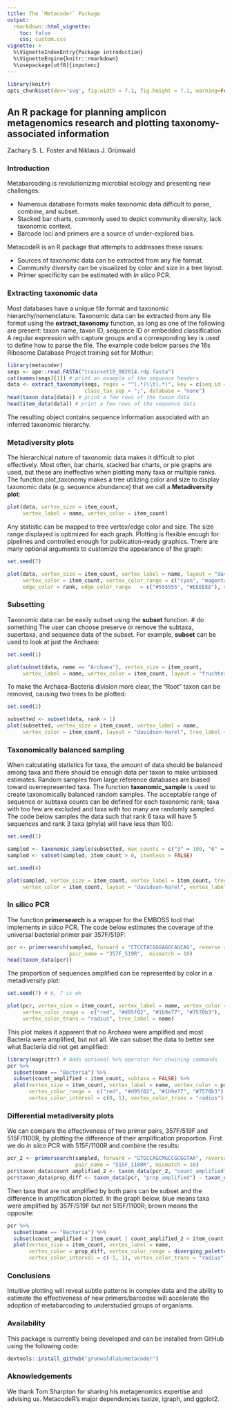 ```yaml
---
title: The `Metacoder` Package
output: 
  rmarkdown::html_vignette:
    toc: false
    css: custom.css
vignette: >
  %\VignetteIndexEntry{Package introduction}
  %\VignetteEngine{knitr::rmarkdown}
  %\usepackage[utf8]{inputenc}
---
```


```r
library(knitr)
opts_chunk$set(dev='svg', fig.width = 7.1, fig.height = 7.1, warning=FALSE, message=FALSE)
```

## An R package for planning amplicon metagenomics research and plotting taxonomy-associated information

Zachary S. L. Foster and Niklaus J. Grünwald

### Introduction 

Metabarcoding is revolutionizing microbial ecology and presenting new challenges:

* Numerous database formats make taxonomic data difficult to parse, combine, and subset.
* Stacked bar charts, commonly used to depict community diversity, lack taxonomic context.
* Barcode loci and primers are a source of under-explored bias.

MetacodeR is an R package that attempts to addresses these issues:

* Sources of taxonomic data can be extracted from any file format. 
* Community diversity can be visualized by color and size in a tree layout.
* Primer specificity can be estimated with *In silico* PCR.

### Extracting taxonomic data

Most databases have a unique file format and taxonomic hierarchy/nomenclature.
Taxonomic data can be extracted from any file format using the **extract_taxonomy** function, as long as one of the following are present: taxon name, taxon ID, sequence ID or embedded classification. 
A regular expression with capture groups and a corresponding key is used to define how to parse the file.
The example code below parses the 16s Ribosome Database Project training set for Mothur:

```r
library(metacoder)
seqs <- ape::read.FASTA("trainset10_082014.rdp.fasta")
cat(names(seqs)[1]) # print an example of the sequence headers
data <- extract_taxonomy(seqs, regex = "^(.*)\\t(.*)", key = c(seq_id = "item_info", "class_name"),
                         class_tax_sep = ";", database = "none")
head(taxon_data(data)) # print a few rows of the taxon data
head(item_data(data)) # print a few rows of the sequence data
```

The resulting object contains sequence information associated with an inferred taxonomic hierarchy.

### Metadiversity plots

The hierarchical nature of taxonomic data makes it difficult to plot effectively.
Most often, bar charts, stacked bar charts, or pie graphs are used, but these are ineffective when plotting many taxa or multiple ranks.
The function plot_taxonomy makes a tree utilizing color and size to display taxonomic data (e.g. sequence abundance) that we call a **Metadiversity plot**:

```r
plot(data, vertex_size = item_count, 
     vertex_label = name, vertex_color = item_count)
```

Any statistic can be mapped to tree vertex/edge color and size.
The size range displayed is optimized for each graph.
Plotting is flexible enough for pipelines and controlled enough for publication-ready graphics.
There are many optional arguments to customize the appearance of the graph:

```r
set.seed(7)
```

```r
plot(data, vertex_size = item_count, vertex_label = name, layout = "davidson-harel",
     vertex_color = item_count, vertex_color_range = c("cyan", "magenta", "green"),
     edge_color = rank, edge_color_range   = c("#555555", "#EEEEEE"), overlap_avoidance = 0.5)
```

### Subsetting

Taxonomic data can be easily subset using the **subset** function. # do something
The user can choose preserve or remove the subtaxa, supertaxa, and sequence data of the subset.
For example, **subset** can be used to look at just the Archaea:

```r
set.seed(1)
```

```r
plot(subset(data, name == "Archaea"), vertex_size = item_count, 
     vertex_label = name, vertex_color = item_count, layout = "fruchterman-reingold")
```

To make the Archaea-Bacteria division more clear, the "Root" taxon can be removed, causing two trees to be plotted:

```r
set.seed(2)
```

```r
subsetted <- subset(data, rank > 1)
plot(subsetted, vertex_size = item_count, vertex_label = name,
     vertex_color = item_count, layout = "davidson-harel", tree_label = name)
```


### Taxonomically balanced sampling

When calculating statistics for taxa, the amount of data should be balanced among taxa and there should be enough data per taxon to make unbiased estimates.
Random samples from large reference databases are biased toward overrepresented taxa.
The function **taxonomic_sample** is used to create taxonomically balanced random samples.
The acceptable range of sequence or subtaxa counts can be defined for each taxonomic rank; taxa with too few are excluded and taxa with too many are randomly sampled.
The code below samples the data such that rank 6 taxa will have 5 sequences and rank 3 taxa (phyla) will have less than 100:

```r
set.seed(1)
```

```r
sampled <- taxonomic_sample(subsetted, max_counts = c("3" = 100, "6" = 5), min_counts = c("6" = 5))
sampled <- subset(sampled, item_count > 0, itemless = FALSE) 
```

```r
set.seed(4)
```

```r
plot(sampled, vertex_size = item_count, vertex_label = item_count, tree_label = name,
     vertex_color = item_count, layout = "davidson-harel", vertex_label_max = 100)
```


### In silico PCR

The function **primersearch** is a wrapper for the EMBOSS tool that implements *in silico* PCR.
The code below estimates the coverage of the universal bacterial primer pair 357F/519F: 

```r
pcr <- primersearch(sampled, forward = "CTCCTACGGGAGGCAGCAG", reverse = "GWATTACCGCGGCKGCTG",
                    pair_name = "357F_519R",  mismatch = 10)
head(taxon_data(pcr))
```

The proportion of sequences amplified can be represented by color in a metadiversity plot:

```r
set.seed(7) # 6, 7 is ok
```

```r
plot(pcr, vertex_size = item_count, vertex_label = name, vertex_color = prop_amplified,
     vertex_color_range =  c("red", "#d95f02", "#1b9e77", "#7570b3"),
     vertex_color_trans = "radius", tree_label = name)
```

This plot makes it apparent that no Archaea were amplified and most Bacteria were amplified, but not all.
We can subset the data to better see what Bacteria did not get amplified:

```r
library(magrittr) # Adds optional %>% operator for chaining commands
pcr %>%
  subset(name == "Bacteria") %>%
  subset(count_amplified < item_count, subtaxa = FALSE) %>% 
  plot(vertex_size = item_count, vertex_label = name, vertex_color = prop_amplified,
       vertex_color_range =  c("red", "#d95f02", "#1b9e77", "#7570b3"),
       vertex_color_interval = c(0, 1), vertex_color_trans = "radius")
```


### Differential metadiversity plots

We can compare the effectiveness of two primer pairs, 357F/519F and 515F/1100R, by plotting the difference of their amplification proportion.
First we do *in silco* PCR with 515F/1100R and combine the results:

```r
pcr_2 <- primersearch(sampled, forward = "GTGCCAGCMGCCGCGGTAA", reverse = "AGGGTTGCGCTCGTTG",
                      pair_name = "515F_1100R", mismatch = 10)
pcr$taxon_data$count_amplified_2 <- taxon_data(pcr_2, "count_amplified")
pcr$taxon_data$prop_diff <- taxon_data(pcr, "prop_amplified") - taxon_data(pcr_2, "prop_amplified")
```

Then taxa that are not amplified by both pairs can be subset and the difference in amplification plotted.
In the graph below, blue means taxa were amplified by 357F/519F but not 515F/1100R; brown means the opposite:

```r
pcr %>%
  subset(name == "Bacteria") %>%
  subset(count_amplified < item_count | count_amplified_2 < item_count, subtaxa = FALSE) %>%
  plot(vertex_size = item_count, vertex_label = name,
       vertex_color = prop_diff, vertex_color_range = diverging_palette(),
       vertex_color_interval = c(-1, 1), vertex_color_trans = "radius")
```



### Conclusions

Intuitive plotting will reveal subtle patterns in complex data and the ability to estimate the effectiveness of new primers/barcodes will accelerate the adoption of metabarcoding to understudied groups of organisms.

### Availability

This package is currently being developed and can be installed from GitHub using the following code:

```r
devtools::install_github("grunwaldlab/metacoder")
```

### Aknowledgements

We thank Tom Sharpton for sharing his metagenomics expertise and advising us.
MetacodeR's major dependencies taxize, igraph, and ggplot2.
